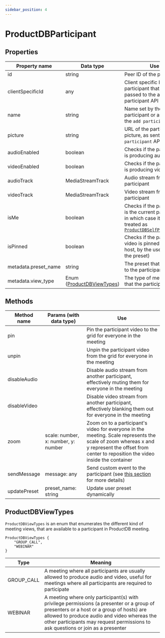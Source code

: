 ```yaml
---
sidebar_position: 4
---
```


# ProductDBParticipant

## Properties

| Property name        | Data type                              | Use                                                                                                                                  |
| -------------------- | -------------------------------------- | ------------------------------------------------------------------------------------------------------------------------------------ |
| id                   | string                                 | Peer ID of the participant                                                                                                           |
| clientSpecificId     | any                                    | Client specific ID for this participant that was passed to the add participant API                                                   |
| name                 | string                                 | Name set by the participant or as sent in the `add participant` API                                                                  |
| picture              | string                                 | URL of the participant picture, as sent in the `add participant` API                                                                 |
| audioEnabled         | boolean                                | Checks if the participant is producing audio                                                                                         |
| videoEnabled         | boolean                                | Checks if the participant is producing video                                                                                         |
| audioTrack           | MediaStreamTrack                       | Audio stream from the participant                                                                                                    |
| videoTrack           | MediaStreamTrack                       | Video stream from the participant                                                                                                    |
| isMe                 | boolean                                | Checks if the participant is the current participant, in which case it can be treated as [`ProductDBSelfParticipant`](./self-participant) |
| isPinned             | boolean                                | Checks if the participant video is pinned (by the host, by the user, or by the preset)                                               |
| metadata.preset_name | string                                 | The preset that is applied to the participant                                                                                        |
| metadata.view_type   | Enum ([ProductDBViewTypes](#ProductDBviewtypes)) | The type of meeting view that the participant is in                                                                                  |

## Methods

| Method name  | Params (with data type)             | Use                                                                                                                                                                                            |
| ------------ | ----------------------------------- | ---------------------------------------------------------------------------------------------------------------------------------------------------------------------------------------------- |
| pin          |                                     | Pin the participant video to the grid for everyone in the meeting                                                                                                                              |
| unpin        |                                     | Unpin the participant video from the grid for everyone in the meeting                                                                                                                          |
| disableAudio |                                     | Disable audio stream from another participant, effectively muting them for everyone in the meeting                                                                                             |
| disableVideo |                                     | Disable video stream from another participant, effectively blanking them out for everyone in the meeting                                                                                       |
| zoom         | scale: number, x: number, y: number | Zoom on to a participant's video for everyone in the meeting. Scale represents the scale of zoom whereas x and y represent the offset from center to reposition the video inside the container |
| sendMessage  | message: any                        | Send custom event to the participant (see [this section](./../advanced-usage#send-a-custom-message-to-a-participant-p2p-message--data-exchange) for more details)                              |
| updatePreset | preset_name: string                 | Update user preset dynamically                                                                                                                                                                 |

## ProductDBViewTypes

`ProductDBViewTypes` is an enum that enumerates the different kind of meeting views,
that are available to a participant in ProductDB meeting.

```tsx
ProductDBViewTypes {
    "GROUP_CALL",
    "WEBINAR"
}
```

| Type       | Meaning                                                                                                                                                                                                                                                                   |
| ---------- | ------------------------------------------------------------------------------------------------------------------------------------------------------------------------------------------------------------------------------------------------------------------------- |
| GROUP_CALL | A meeting where all participants are usually allowed to produce audio and video, useful for meetings where all participants are required to participate                                                                                                                   |
| WEBINAR    | A meeting where only participant(s) with privilege permissions (a presenter or a group of presenters or a host or a group of hosts) are allowed to produce audio and video whereas the other participants may request permissions to ask questions or join as a presenter |
